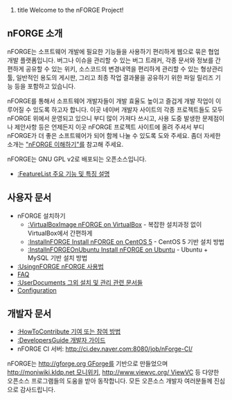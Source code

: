 #title Welcome to the nFORGE Project!

== nFORGE 소개 ==
nFORGE는 소프트웨어 개발에 필요한 기능들을 사용하기 편리하게 웹으로 묶은 협업 개발 플랫폼입니다. 버그나 이슈을 관리할 수 있는 버그 트래커, 각종 문서와 정보를 간편하게 공유할 수 있는 위키, 소스코드의 변경내역을 편리하게 관리할 수 있는 형상관리 툴, 일반적인 용도의 게시판, 그리고 최종 작업 결과물을 공유하기 위한 파일 릴리즈 기능 등을 포함하고 있습니다.

nFORGE를 통해서 소프트웨어 개발자들이 개발 효율도 높이고 즐겁게 개발 작업이 이루어질 수 있도록 하고자 합니다. 이곳 네이버 개발자 사이트의 각종 프로젝트들도 모두 nFORGE 위에서 운영되고 있으니 부디 많이 가져다 쓰시고, 사용 도중 발생한 문제점이나 제안사항 등은 언제든지 이곳 nFORGE 프로젝트 사이트에 올려 주셔서 부디 nFORGE가 더 좋은 소프트웨어가 되어 함께 나눌 수 있도록 도와 주세요. 좀더 자세한 소개는 [["nFORGE 이해하기"]]를 참고해 주세요.

nFORGE는 GNU GPL v2로 배포되는 오픈소스입니다.

* [[:FeatureList 주요 기능 및 특징 설명]]

== 사용자 문서 ==
* nFORGE 설치하기
** [[:VirtualBoxImage nFORGE on VirtualBox]] - 복잡한 설치과정 없이 VirtualBox에서 간편하게
** [[:InstallnFORGE Install nFORGE on CentOS 5]] - CentOS 5 기반 설치 방법
** [[:InstallnFORGEOnUbuntu Install nFORGE on Ubuntu]] - Ubuntu + MySQL 기반 설치 방법
* [[:UsingnFORGE nFORGE 사용법]]
* [[FAQ]]
* [[:UserDocuments 그외 설치 및 관리 관련 문서들]]
* [[Configuration]]

== 개발자 문서 ==
* [[:HowToContribute 기여 또는 참여 방법]]
* [[:DevelopersGuide 개발자 가이드]]
* nFORGE CI 서버: http://ci.dev.naver.com:8080/job/nForge-CI/

nFORGE는 [[http://gforge.org GForge]]를 기반으로 만들었으며 [[http://moniwiki.kldp.net 모니위키]], [[http://www.viewvc.org/ ViewVC]] 등 다양한 오픈소스 프로그램들의 도움을 받아 동작합니다. 모든 오픈소스 개발자 여러분들께 진심으로 감사드립니다.
